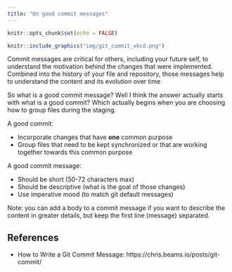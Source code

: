 ```yaml
---
title: "On good commit messages"
---
```


```r
knitr::opts_chunk$set(echo = FALSE)
```


```r
knitr::include_graphics("img/git_commit_xkcd.png")
```

Commit messages are critical for others, including your future self, to understand the motivation behind the changes that were implemented. Combined into the history of your file and repository, those messages help to understand the content and its evolution over time

So what is a good commit message? Well I think the answer actually starts with what is a good commit? Which actually begins when you are choosing how to group files during the staging.


A good commit:

- Incorporate changes that have **one** common purpose
- Group files that need to be kept synchronized or that are working together towards this common purpose

A good commit message:

- Should be short (50-72 characters max)
- Should be descriptive (what is the goal of those changes)
- Use imperative mood (to match git default messages)

Note: you can add a body to a commit message if you want to describe the content in greater details, but keep the first line (message) separated.


## References

- How to Write a Git Commit Message: https://chris.beams.io/posts/git-commit/


